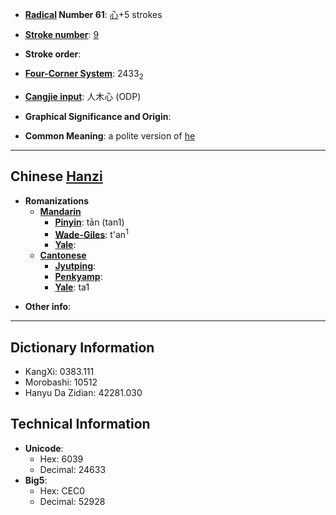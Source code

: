 * '''[[Wiktionary:Chinese radical index| Radical]] Number 61''': [[Wiktionary:Chinese radical index 心|心]]+5 strokes

* '''[[Wiktionary:Chinese total strokes index|Stroke number]]''': [[Wiktionary:Chinese total strokes index 9|9]]

* '''Stroke order''': 

* '''[[Wiktionary:Chinese four corner index|Four-Corner System]]''': 2433<sub>2</sub>

* '''[[Wiktionary:Chinese Cangjie index|Cangjie input]]''': 人木心 (ODP)

* '''Graphical Significance and Origin''': 

* '''Common Meaning''': a polite version of [[he]]

----

== Chinese [[Hanzi]] ==

* '''Romanizations'''
** '''[[Mandarin]]'''
*** '''[[Pinyin]]''': tān (tan1)
*** '''[[Wade-Giles]]''': t'an<sup>1</sup>
*** '''[[Yale]]''': 
** '''[[Cantonese]]'''
*** '''[[Jyutping]]''':
*** '''[[Penkyamp]]''': 
*** '''[[Yale]]''': ta1

* '''Other info''': 

----

== Dictionary Information ==

* KangXi: 0383.111
* Morobashi: 10512
* Hanyu Da Zidian: 42281.030

== Technical Information ==

* '''Unicode''':
** Hex: 6039
** Decimal: 24633
* '''Big5''':
** Hex: CEC0
** Decimal: 52928